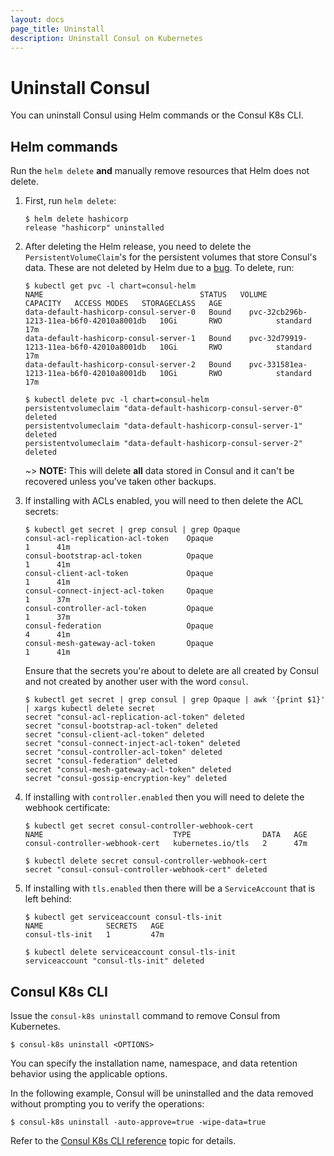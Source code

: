 ```yaml
---
layout: docs
page_title: Uninstall
description: Uninstall Consul on Kubernetes
---
```


# Uninstall Consul

You can uninstall Consul using Helm commands or the Consul K8s CLI.

## Helm commands

Run the `helm delete` **and** manually remove resources that Helm does not delete.

1. First, run `helm delete`:

   ```shell-session
   $ helm delete hashicorp
   release "hashicorp" uninstalled
   ```

1. After deleting the Helm release, you need to delete the `PersistentVolumeClaim`'s
   for the persistent volumes that store Consul's data. These are not deleted by Helm due to a [bug](https://github.com/helm/helm/issues/5156).
   To delete, run:

   ```shell-session
   $ kubectl get pvc -l chart=consul-helm
   NAME                                   STATUS   VOLUME                                     CAPACITY   ACCESS MODES   STORAGECLASS   AGE
   data-default-hashicorp-consul-server-0   Bound    pvc-32cb296b-1213-11ea-b6f0-42010a8001db   10Gi       RWO            standard       17m
   data-default-hashicorp-consul-server-1   Bound    pvc-32d79919-1213-11ea-b6f0-42010a8001db   10Gi       RWO            standard       17m
   data-default-hashicorp-consul-server-2   Bound    pvc-331581ea-1213-11ea-b6f0-42010a8001db   10Gi       RWO            standard       17m

   $ kubectl delete pvc -l chart=consul-helm
   persistentvolumeclaim "data-default-hashicorp-consul-server-0" deleted
   persistentvolumeclaim "data-default-hashicorp-consul-server-1" deleted
   persistentvolumeclaim "data-default-hashicorp-consul-server-2" deleted
   ```

   ~> **NOTE:** This will delete **all** data stored in Consul and it can't be
   recovered unless you've taken other backups.

1. If installing with ACLs enabled, you will need to then delete the ACL secrets:

   ```shell-session
   $ kubectl get secret | grep consul | grep Opaque
   consul-acl-replication-acl-token    Opaque                                1      41m
   consul-bootstrap-acl-token          Opaque                                1      41m
   consul-client-acl-token             Opaque                                1      41m
   consul-connect-inject-acl-token     Opaque                                1      37m
   consul-controller-acl-token         Opaque                                1      37m
   consul-federation                   Opaque                                4      41m
   consul-mesh-gateway-acl-token       Opaque                                1      41m
   ```

   Ensure that the secrets you're about to delete are all created by Consul and not
   created by another user with the word `consul`.

   ```shell-session
   $ kubectl get secret | grep consul | grep Opaque | awk '{print $1}' | xargs kubectl delete secret
   secret "consul-acl-replication-acl-token" deleted
   secret "consul-bootstrap-acl-token" deleted
   secret "consul-client-acl-token" deleted
   secret "consul-connect-inject-acl-token" deleted
   secret "consul-controller-acl-token" deleted
   secret "consul-federation" deleted
   secret "consul-mesh-gateway-acl-token" deleted
   secret "consul-gossip-encryption-key" deleted
   ```

1. If installing with `controller.enabled` then you will need to delete the
   webhook certificate:

   ```shell-session
   $ kubectl get secret consul-controller-webhook-cert
   NAME                             TYPE                DATA   AGE
   consul-controller-webhook-cert   kubernetes.io/tls   2      47m
   ```

   ```shell-session
   $ kubectl delete secret consul-controller-webhook-cert
   secret "consul-consul-controller-webhook-cert" deleted
   ```

1. If installing with `tls.enabled` then there will be a `ServiceAccount`
   that is left behind:

   ```shell-session
   $ kubectl get serviceaccount consul-tls-init
   NAME              SECRETS   AGE
   consul-tls-init   1         47m
   ```

   ```shell-session
   $ kubectl delete serviceaccount consul-tls-init
   serviceaccount "consul-tls-init" deleted
   ```

## Consul K8s CLI

Issue the `consul-k8s uninstall` command to remove Consul from Kubernetes.

```shell-session
$ consul-k8s uninstall <OPTIONS>
```

You can specify the installation name, namespace, and data retention behavior using the applicable options.

In the following example, Consul will be uninstalled and the data removed without prompting you to verify the operations:

```shell-session
$ consul-k8s uninstall -auto-approve=true -wipe-data=true
```

Refer to the [Consul K8s CLI reference](/docs/k8s/k8s-cli#uninstall) topic for details.
